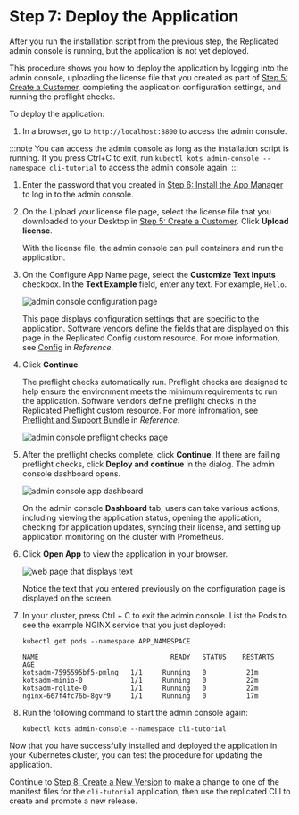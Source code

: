 # Step 7: Deploy the Application

After you run the installation script from the previous step, the Replicated admin console is running, but the application is not yet deployed.

This procedure shows you how to deploy the application by logging into the admin console, uploading the license file that you created as part of [Step 5: Create a Customer](tutorial-cli-create-customer), completing the application configuration settings, and running the preflight checks.

To deploy the application:

1. In a browser, go to `http://localhost:8800` to access the admin console.

  :::note
  You can access the admin console as long as the installation script is running. If you press Ctrl+C to exit, run `kubectl kots admin-console --namespace cli-tutorial` to access the admin console again.
  :::

1. Enter the password that you created in [Step 6: Install the App Manager](tutorial-cli-install-app-manager) to log in to the admin console.

1. On the Upload your license file page, select the license file that you downloaded to your Desktop in [Step 5: Create a Customer](tutorial-cli-create-customer). Click **Upload license**.

    With the license file, the admin console can pull containers and run the application.

1. On the Configure App Name page, select the **Customize Text Inputs** checkbox. In the **Text Example** field, enter any text. For example, `Hello`.

   ![admin console configuration page](/images/tutorials/tutorial-install-config-page.png)

   This page displays configuration settings that are specific to the application. Software vendors define the fields that are displayed on this page in the Replicated Config custom resource. For more information, see [Config](/reference/custom-resource-config) in _Reference_.

1. Click **Continue**.

   The preflight checks automatically run. Preflight checks are designed to help ensure the environment meets the minimum requirements to run the application. Software vendors define preflight checks in the Replicated Preflight custom resource. For more infromation, see [Preflight and Support Bundle](/reference/custom-resource-preflight) in _Reference_.

   ![admin console preflight checks page](/images/tutorials/tutorial-preflight-checks.png)

1. After the preflight checks complete, click **Continue**. If there are failing preflight checks, click **Deploy and continue** in the dialog. The admin console dashboard opens.

   ![admin console app dashboard](/images/tutorials/tutorial-admin-console-dashboard.png)

   On the admin console **Dashboard** tab, users can take various actions, including viewing the application status, opening the application, checking for application updates, syncing their license, and setting up application monitoring on the cluster with Prometheus.

1. Click **Open App** to view the application in your browser.

   ![web page that displays text](/images/tutorials/tutorial-open-app.png)

   Notice the text that you entered previously on the configuration page is displayed on the screen.

1. In your cluster, press Ctrl + C to exit the admin console. List the Pods to see the example NGINX service that you just deployed:

    ```
    kubectl get pods --namespace APP_NAMESPACE
    ```

    ```
    NAME                                 READY   STATUS    RESTARTS   AGE
    kotsadm-7595595bf5-pmlng   1/1     Running   0          21m
    kotsadm-minio-0            1/1     Running   0          22m
    kotsadm-rqlite-0           1/1     Running   0          22m
    nginx-667f4fc76b-8gvr9     1/1     Running   0          17m
    ```
1. Run the following command to start the admin console again:

   ```
   kubectl kots admin-console --namespace cli-tutorial
   ```

Now that you have successfully installed and deployed the application in your Kubernetes cluster, you can test the procedure for updating the application.

Continue to [Step 8: Create a New Version](tutorial-cli-create-new-version) to make a change to one of the manifest files for the `cli-tutorial` application, then use the replicated CLI to create and promote a new release.
